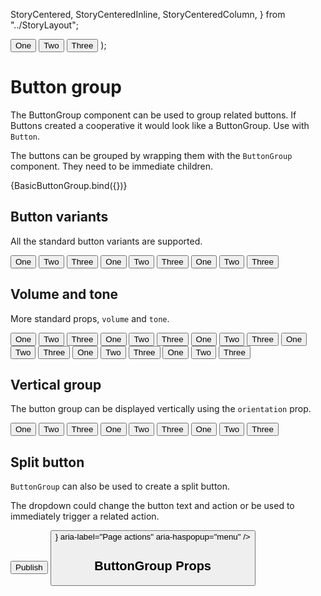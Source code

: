   StoryCentered,
  StoryCenteredInline,
  StoryCenteredColumn,
} from "../StoryLayout";

  <StoryCentered>
    <ButtonGroup variant="primary" {...args}>
      <Button>One</Button>
      <Button>Two</Button>
      <Button>Three</Button>
    </ButtonGroup>
  </StoryCentered>
);

<Meta title="Inputs/Button group" argTypes={{}} component={ButtonGroup} />

# Button group

The ButtonGroup component can be used to group related buttons.
If Buttons created a cooperative it would look like a ButtonGroup.
Use with `Button`.

The buttons can be grouped by wrapping them with the `ButtonGroup` component. They need to be immediate children.

<Preview>
  <Story
    name="a) Button group"
    args={{
      variant: "primary",
    }}
  >
    {BasicButtonGroup.bind({})}
  </Story>
</Preview>

## Button variants

All the standard button variants are supported.

<Preview>
  <Story name="b) Button variants">
    <StoryCenteredColumn>
      <ButtonGroup variant="primary" aria-label="primary button group">
        <Button>One</Button>
        <Button>Two</Button>
        <Button>Three</Button>
      </ButtonGroup>
      <ButtonGroup variant="secondary" aria-label="secondary button group">
        <Button>One</Button>
        <Button>Two</Button>
        <Button>Three</Button>
      </ButtonGroup>
      <ButtonGroup variant="quiet" aria-label="quiet button group">
        <Button>One</Button>
        <Button>Two</Button>
        <Button>Three</Button>
      </ButtonGroup>
    </StoryCenteredColumn>
  </Story>
</Preview>

## Volume and tone

More standard props, `volume` and `tone`.

<Preview>
  <Story name="c) Volume and tone">
    <StoryCenteredColumn>
      <ButtonGroup vol={1} variant="primary" aria-label="primary button group">
        <Button>One</Button>
        <Button>Two</Button>
        <Button>Three</Button>
      </ButtonGroup>
      <ButtonGroup
        vol={2}
        tone={2}
        variant="primary"
        aria-label="primary button group"
      >
        <Button>One</Button>
        <Button>Two</Button>
        <Button>Three</Button>
      </ButtonGroup>
      <ButtonGroup tone={3} variant="primary" aria-label="primary button group">
        <Button>One</Button>
        <Button>Two</Button>
        <Button>Three</Button>
      </ButtonGroup>
      <ButtonGroup
        vol={4}
        variant="secondary"
        aria-label="secondary button group"
      >
        <Button>One</Button>
        <Button>Two</Button>
        <Button>Three</Button>
      </ButtonGroup>
      <ButtonGroup
        vol={5}
        tone={2}
        variant="secondary"
        aria-label="secondary button group"
      >
        <Button>One</Button>
        <Button>Two</Button>
        <Button>Three</Button>
      </ButtonGroup>
      <ButtonGroup
        vol={6}
        tone={3}
        variant="secondary"
        aria-label="secondary button group"
      >
        <Button>One</Button>
        <Button>Two</Button>
        <Button>Three</Button>
      </ButtonGroup>
    </StoryCenteredColumn>
  </Story>
</Preview>

## Vertical group

The button group can be displayed vertically using the `orientation` prop.

<Preview>
  <Story name="d) Vertical group">
    <StoryCenteredInline>
      <ButtonGroup
        variant="secondary"
        orientation="vertical"
        aria-label="secondary button group"
      >
        <Button>One</Button>
        <Button>Two</Button>
        <Button>Three</Button>
      </ButtonGroup>
      <ButtonGroup
        variant="primary"
        orientation="vertical"
        aria-label="primary button group"
      >
        <Button>One</Button>
        <Button>Two</Button>
        <Button>Three</Button>
      </ButtonGroup>
      <ButtonGroup
        variant="quiet"
        orientation="vertical"
        aria-label="quiet button group"
      >
        <Button>One</Button>
        <Button>Two</Button>
        <Button>Three</Button>
      </ButtonGroup>
    </StoryCenteredInline>
  </Story>
</Preview>

## Split button

`ButtonGroup` can also be used to create a split button.

The dropdown could change the button text and action or be used to immediately trigger a related action.

<Preview>
  <Story name="e) Split button">
    <StoryCenteredInline>
      <ButtonGroup vol={2} tone={2} variant="primary" splitButton>
        <Button>Publish</Button>
        <Button
          icon={
            <Icon alt="Select action">
              <path d="M8 12l-6.32-6.32 1.67-1.68 4.65 4.65 4.65-4.65 1.67 1.68-6.32 6.32z"></path>
            </Icon>
          }
          aria-label="Page actions"
          aria-haspopup="menu"
        />
      </ButtonGroup>
    </StoryCenteredInline>
  </Story>
</Preview>

## ButtonGroup Props

<Props of={ButtonGroup} />

